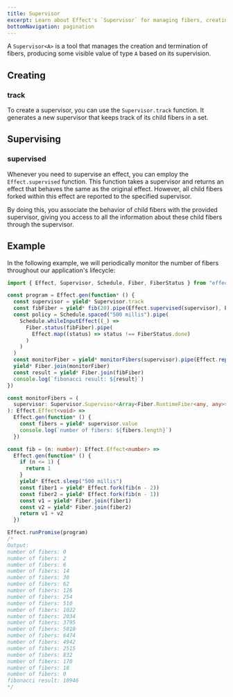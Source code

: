 ```yaml
---
title: Supervisor
excerpt: Learn about Effect's `Supervisor` for managing fibers, creating supervisors with `Supervisor.track`, and supervising effects with `Effect.supervised`. Explore an example that demonstrates periodic monitoring of fibers throughout an application's lifecycle using supervisors.
bottomNavigation: pagination
---
```


A `Supervisor<A>` is a tool that manages the creation and termination of fibers, producing some visible value of type `A` based on its supervision.

## Creating

### track

To create a supervisor, you can use the `Supervisor.track` function. It generates a new supervisor that keeps track of its child fibers in a set.

## Supervising

### supervised

Whenever you need to supervise an effect, you can employ the `Effect.supervised` function. This function takes a supervisor and returns an effect that behaves the same as the original effect. However, all child fibers forked within this effect are reported to the specified supervisor.

By doing this, you associate the behavior of child fibers with the provided supervisor, giving you access to all the information about these child fibers through the supervisor.

## Example

In the following example, we will periodically monitor the number of fibers throughout our application's lifecycle:

```ts twoslash
import { Effect, Supervisor, Schedule, Fiber, FiberStatus } from "effect"

const program = Effect.gen(function* () {
  const supervisor = yield* Supervisor.track
  const fibFiber = yield* fib(20).pipe(Effect.supervised(supervisor), Effect.fork)
  const policy = Schedule.spaced("500 millis").pipe(
    Schedule.whileInputEffect((_) =>
      Fiber.status(fibFiber).pipe(
        Effect.map((status) => status !== FiberStatus.done)
      )
    )
  )
  const monitorFiber = yield* monitorFibers(supervisor).pipe(Effect.repeat(policy), Effect.fork)
  yield* Fiber.join(monitorFiber)
  const result = yield* Fiber.join(fibFiber)
  console.log(`fibonacci result: ${result}`)
})

const monitorFibers = (
  supervisor: Supervisor.Supervisor<Array<Fiber.RuntimeFiber<any, any>>>
): Effect.Effect<void> =>
  Effect.gen(function* () {
    const fibers = yield* supervisor.value
    console.log(`number of fibers: ${fibers.length}`)
  })

const fib = (n: number): Effect.Effect<number> =>
  Effect.gen(function* () {
    if (n <= 1) {
      return 1
    }
    yield* Effect.sleep("500 millis")
    const fiber1 = yield* Effect.fork(fib(n - 2))
    const fiber2 = yield* Effect.fork(fib(n - 1))
    const v1 = yield* Fiber.join(fiber1)
    const v2 = yield* Fiber.join(fiber2)
    return v1 + v2
  })

Effect.runPromise(program)
/*
Output:
number of fibers: 0
number of fibers: 2
number of fibers: 6
number of fibers: 14
number of fibers: 30
number of fibers: 62
number of fibers: 126
number of fibers: 254
number of fibers: 510
number of fibers: 1022
number of fibers: 2034
number of fibers: 3795
number of fibers: 5810
number of fibers: 6474
number of fibers: 4942
number of fibers: 2515
number of fibers: 832
number of fibers: 170
number of fibers: 18
number of fibers: 0
fibonacci result: 10946
*/
```
